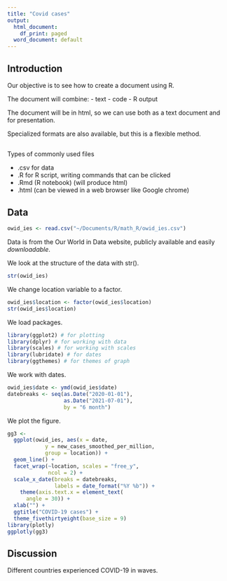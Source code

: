 ```yaml
---
title: "Covid cases"
output:
  html_document:
    df_print: paged
  word_document: default
---
```


## Introduction

Our objective is to see how to create a document using R.

The document will combine:
- text
- code
- R output

The document will be in html, so we can use both as a text document and for presentation. 

Specialized formats are also available, but this is a flexible method. 

##

Types of commonly used files

- .csv for data
- .R for R script, writing commands that can be clicked
- .Rmd (R notebook) (will produce html)
- .html (can be viewed in a web browser like Google chrome)

## Data

```r
owid_ies <- read.csv("~/Documents/R/math_R/owid_ies.csv")
```


Data is from the Our World in Data website, publicly available and easily *downloadable*. 

We look at the structure of the data with str(). 

```r
str(owid_ies)
```

We change location variable to a factor. 

```r
owid_ies$location <- factor(owid_ies$location)
str(owid_ies$location)
```

We load packages. 
```r
library(ggplot2) # for plotting
library(dplyr) # for working with data
library(scales) # for working with scales
library(lubridate) # for dates
library(ggthemes) # for themes of graph
```

We work with dates.

```r
owid_ies$date <- ymd(owid_ies$date)
datebreaks <- seq(as.Date("2020-01-01"),
                  as.Date("2021-07-01"),
                  by = "6 month")
```

We plot the figure.

```r


gg3 <- 
  ggplot(owid_ies, aes(x = date,
            y = new_cases_smoothed_per_million,
            group = location)) +
  geom_line() + 
  facet_wrap(~location, scales = "free_y",
             ncol = 2) +
  scale_x_date(breaks = datebreaks,
               labels = date_format("%Y %b")) +
    theme(axis.text.x = element_text(
      angle = 30)) +
  xlab("") +
  ggtitle("COVID-19 cases") +
  theme_fivethirtyeight(base_size = 9)
library(plotly)
ggplotly(gg3)
```

## Discussion

Different countries experienced COVID-19 in waves.